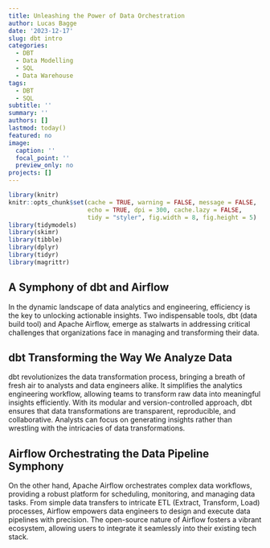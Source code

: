 ```yaml
---
title: Unleashing the Power of Data Orchestration
author: Lucas Bagge
date: '2023-12-17'
slug: dbt intro
categories:
  - DBT
  - Data Modelling
  - SQL
  - Data Warehouse
tags:
  - DBT
  - SQL
subtitle: ''
summary: ''
authors: []
lastmod: today()
featured: no
image:
  caption: ''
  focal_point: ''
  preview_only: no
projects: []
---
```


```r
library(knitr)
knitr::opts_chunk$set(cache = TRUE, warning = FALSE, message = FALSE, 
                      echo = TRUE, dpi = 300, cache.lazy = FALSE,
                      tidy = "styler", fig.width = 8, fig.height = 5)
library(tidymodels)
library(skimr)
library(tibble)
library(dplyr)
library(tidyr)
library(magrittr)
```


## A Symphony of dbt and Airflow

In the dynamic landscape of data analytics and engineering, efficiency is the key to unlocking actionable insights. Two indispensable tools, dbt (data build tool) and Apache Airflow, emerge as stalwarts in addressing critical challenges that organizations face in managing and transforming their data.


## dbt Transforming the Way We Analyze Data

dbt revolutionizes the data transformation process, bringing a breath of fresh air to analysts and data engineers alike. It simplifies the analytics engineering workflow, allowing teams to transform raw data into meaningful insights efficiently. With its modular and version-controlled approach, dbt ensures that data transformations are transparent, reproducible, and collaborative. Analysts can focus on generating insights rather than wrestling with the intricacies of data transformations.

## Airflow Orchestrating the Data Pipeline Symphony

On the other hand, Apache Airflow orchestrates complex data workflows, providing a robust platform for scheduling, monitoring, and managing data tasks. From simple data transfers to intricate ETL (Extract, Transform, Load) processes, Airflow empowers data engineers to design and execute data pipelines with precision. The open-source nature of Airflow fosters a vibrant ecosystem, allowing users to integrate it seamlessly into their existing tech stack.

